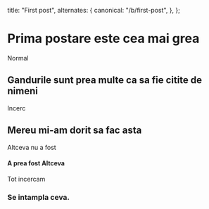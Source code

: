 
  title: "First post",
  alternates: {
    canonical: "/b/first-post",
  },
};

# Prima postare este cea mai grea

<AnimatedName />

Normal

## Gandurile sunt prea multe ca sa fie citite de nimeni

Incerc

## Mereu mi-am dorit sa fac asta

Altceva nu a fost

#### A prea fost Altceva

Tot incercam

### Se intampla ceva.
